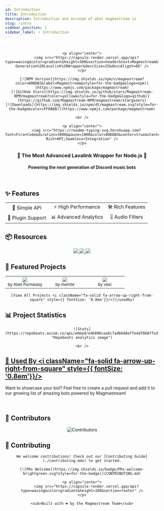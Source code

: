 ```yaml
---
id: Introduction
title: Introduction
description: Introduction and acronym of what magmastream is
slug: /intro
sidebar_position: 1
sidebar_label: ⭐ Introduction
---
```


#

<div align="center">

    <p align="center">
        <img src="https://capsule-render.vercel.app/api?type=waving&color=gradient&height=300&section=header&text=Magmastream&fontSize=90&fontAlignY=35&animation=twinkling&fontColor=gradient&desc=Next-Generation%20Lavalink%20Wrapper&descSize=25&descAlignY=60" />
    </p>

    [![NPM Version](https://img.shields.io/npm/v/magmastream?color=00DDB3&label=Magmastream&style=for-the-badge&logo=npm)](https://www.npmjs.com/package/magmastream)
    [![GitHub Stars](https://img.shields.io/github/stars/Magmastream-NPM/magmastream?color=yellow&style=for-the-badge&logo=github)](https://github.com/Magmastream-NPM/magmastream/stargazers)
    [![Downloads](https://img.shields.io/npm/dt/magmastream.svg?style=for-the-badge&color=FF6B6B)](https://www.npmjs.com/package/magmastream)

    <br />

    <p align="center">
        <img src="https://readme-typing-svg.herokuapp.com?font=Fira+Code&duration=3000&pause=1000&color=00DDB3&center=true&vCenter=true&width=435&lines=Powerful+Audio+Streaming;Optimized+for+Lavalink+v4;Feature-Rich+API;Seamless+Integration" />
    </p>

</div>

<div align="center">
    <h3>🎵 The Most Advanced Lavalink Wrapper for Node.js 🚀</h3>
    <h4>Powering the next generation of Discord music bots</h4>
</div>

<br />

## ✨ Features

<div align="center">
    <table>
        <tr>
            <td align="center">🎯 Simple API</td>
            <td align="center">⚡ High Performance</td>
            <td align="center">🛠️ Rich Features</td>
        </tr>
        <tr>
            <td align="center">🔌 Plugin Support</td>
            <td align="center">📊 Advanced Analytics</td>
            <td align="center">🎚️ Audio Filters</td>
        </tr>
    </table>
</div>

## 📦 Resources

<div align="center">
    <a href="https://docs.magmastream.com">
        <img src="https://img.shields.io/badge/Documentation-00DDB3?style=for-the-badge&logo=bookstack&logoColor=white" />
    </a>
    <a href="https://github.com/Magmastream-NPM/magmastream_basics_bot">
        <img src="https://img.shields.io/badge/Example_Bot-5865F2?style=for-the-badge&logo=discord&logoColor=white" />
    </a>
    <a href="https://discord.gg/HV59Z3zEjt">
        <img src="https://img.shields.io/badge/Support_Server-FF6B6B?style=for-the-badge&logo=discord&logoColor=white" />
    </a>
</div>

## 🌟 Featured Projects

<div align="center">
    <table>
        <tr>
            <td align="center" width="33%">
                <img src="https://img.shields.io/badge/Lava_Jukebox-FF6B6B?style=for-the-badge&logo=discord&logoColor=white" /><br />
                <sub>by Abel Purnwasy</sub>
            </td>
            <td align="center" width="33%">
                <img src="https://img.shields.io/badge/Stal-00DDB3?style=for-the-badge&logo=discord&logoColor=white" /><br />
                <sub>by memte</sub>
            </td>
            <td align="center" width="33%">
                <img src="https://img.shields.io/badge/Lunio-5865F2?style=for-the-badge&logo=discord&logoColor=white" /><br />
                <sub>by vexi</sub>
            </td>
        </tr>
    </table>

    [View All Projects <i className="fa-solid fa-arrow-up-right-from-square" style={{ fontSize: '0.8em'}}/>](/usedby)
</div>

## 📊 Project Statistics

<div align="center">

    ![Stats](https://repobeats.axiom.co/api/embed/e46896cea6c7ad6648effe4d7868ffa3fef0151b.svg "Repobeats analytics image")

    <br />

</div>

## [💅 Used By <i className="fa-solid fa-arrow-up-right-from-square" style={{ fontSize: '0.8em'}}/>](/usedby)

Want to showcase your bot? Feel free to create a pull request and add it to our growing list of amazing bots powered by Magmastream!

<br/>

## 👥 Contributors

<div align="center">
    <img src="https://contributers.code-fy.tech/Magmastream-NPM?yousuck" alt="Contributors" />
</div>

## 🤝 Contributing

<div align="center">

    We welcome contributions! Check out our [Contributing Guide](./contributing.mdx) to get started.

    [![PRs Welcome](https://img.shields.io/badge/PRs-welcome-brightgreen.svg?style=for-the-badge)](CONTRIBUTING.md)

</div>

<div align="center">

    <p align="center">
        <img src="https://capsule-render.vercel.app/api?type=waving&color=gradient&height=100&section=footer" />
    </p>

    <sub>Built with ❤️ by the Magmastream Team</sub>

</div>
